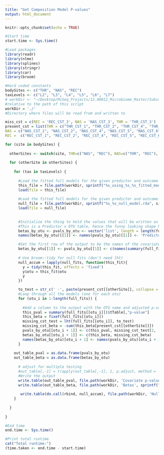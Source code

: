 ```yaml
---
title: "Get Composition Model P-values"
output: html_document
---
```


```r
knitr::opts_chunk$set(echo = TRUE)
```

```r

#Start time
start.time <- Sys.time()

#Load packages
library(readr)
library(nlme)
library(splines)
library(stringr)
library(car)
library(broom)

#Hard coded constants
bodySites <- c("THR", "NAS", "REC")
taxLevels <- c("L2", "L3", "L4", "L5", "L6", "L7")
# workDir <- "~/Desktop/MiSeq_Projects/12.00012_Microbiome_Master/Substudy_2_1a/analysis/stage_analysis_workspace/rigor_analysis/composition_modeling_data/workspace"
#relative to the path of this script
workDir = './'
#Directory where files will be read from and written to

miss_cst = c(REC = 'REC_CST_3', NAS = 'NAS_CST_3', THR = 'THR_CST_3')
present_cst = list(THR = c("THR_CST_1", "THR_CST_2", "THR_CST_4", "THR_CST_5", "THR_CST_6"),
NAS = c("NAS_CST_1", "NAS_CST_2", "NAS_CST_4", "NAS_CST_5", "NAS_CST_6", "NAS_CST_7"),
REC =  c("REC_CST_1", "REC_CST_2", "REC_CST_4", "REC_CST_5", "REC_CST_6"))

for (site in bodySites) {
  
  otherSites <- switch(site, THR=c("NAS", "REC"), NAS=c("THR", "REC"), REC=c("THR", "NAS"))
  
  for (otherSite in otherSites) {
  
    for (tax in taxLevels) {
      
      #Load the fitted full models for the given predictor and outcome body sites and given taxonomic level
      this_file = file.path(workDir, sprintf("%s_using_%s_%s_fitted_models.rda", site, otherSite, tax))
      load(file = this_file)
      
      #Load the fitted full models for the given predictor and outcome body sites and given taxonomic level
      null_file = file.path(workDir, sprintf("%s_%s_null_model.rda", site, tax))
      load(file = null_file)
      
      
      #Initialize the thing to hold the values that will be written as output
      #This is a Predictor x OTU table, hence the funny looking shape here
      betas_by_otu <- pvals_by_otu <- vector('list', length = length(full_fits) + 1)
      names(betas_by_otu)[[1]] <- names(pvals_by_otu)[[1]] <- 'Predictor'

      #Set the first row of the output to be the names of the covariates in the model + the derived CST
      betas_by_otu[[1]] <- pvals_by_otu[[1]] <- c(names(summary(full_fits[[1]])$tTable[,"p-value"]), miss_cst[otherSite])
      
      # Use broom::tidy for null fits (don't need lht)
      null_accum = lapply(null_fits, function(this_fit){
        y = tidy(this_fit, effects = 'fixed')
        y$otu = this_fit$otu
        y
      })

      to_test = str_c(' -', paste(present_cst[[otherSite]], collapse = ' -'))
      #Loop through all the models (one for each otu)
      for (otu_i in 1:length(full_fits)) {
        
        #Add a column to the output with the OTU name and adjusted p-values for each term
        this_pval = summary(full_fits[[otu_i]])$tTable[,"p-value"]
        this_beta = fixef(full_fits[[otu_i]])
        missing_cst_test = lht(full_fits[[otu_i]], to_test)
        missing_cst_beta = -sum(this_beta[present_cst[[otherSite]]])
        pvals_by_otu[[otu_i + 1]] <- c(this_pval, missing_cst_test[2, 'Pr(>Chisq)'])
        betas_by_otu[[otu_i + 1]] <- c(this_beta, missing_cst_beta)
        names(betas_by_otu)[otu_i + 1] <- names(pvals_by_otu)[otu_i + 1] <- full_fits[[otu_i]]$otu
      }
      
    out_table_pval = as.data.frame(pvals_by_otu)
    out_table_beta = as.data.frame(betas_by_otu)
    
      # adjust for multiple testing
      #out_table[,-1] = t(apply(out_table[,-1], 1, p.adjust, method = 'fdr'))
      #Write the output
      write.table(out_table_pval, file.path(workDir, 'Covariate p-values', sprintf("%s_using_%s_%s_pvals.csv", site, otherSite, tax)), sep = ",", row.names = FALSE, col.names = TRUE)
      write.table(out_table_beta, file.path(workDir, 'Betas', sprintf("%s_using_%s_%s_betas.csv", site, otherSite, tax)), sep = ",", row.names = FALSE, col.names = TRUE)
      
       write.table(do.call(rbind, null_accum), file.path(workDir, 'Null Models', sprintf("%s_%s_coef_pvals.csv", site, tax)), sep = ",", row.names = FALSE, col.names = TRUE)
    }
    
  }
  
}

#End time
end.time <- Sys.time()

#Print total runtime
cat("Total runtime:")
(time.taken <- end.time - start.time)


```
